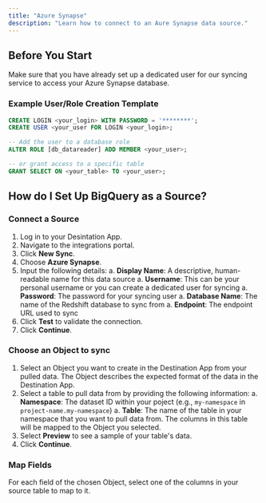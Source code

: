 ```yaml
---
title: "Azure Synapse"
description: "Learn how to connect to an Aure Synapse data source."
---
```


## Before You Start 

Make sure that you have already set up a dedicated user for our syncing service to access your Azure Synapse database. 

### Example User/Role Creation Template

```sql 
CREATE LOGIN <your_login> WITH PASSWORD = '********';
CREATE USER <your_user FOR LOGIN <your_login>;  

-- Add the user to a database role
ALTER ROLE [db_datareader] ADD MEMBER <your_user>;

-- or grant access to a specific table
GRANT SELECT ON <your_table> TO <your_user>;  
```

## How do I Set Up BigQuery as a Source?

### Connect a Source

1. Log in to your Desintation App.
2. Navigate to the integrations portal.
3. Click **New Sync**.
4. Choose **Azure Synapse**.
5. Input the following details:
    a. **Display Name**: A descriptive, human-readable name for this data source
    a. **Username**: This can be your personal username or you can create a dedicated user for syncing
    a. **Password**: The password for your syncing user
    a. **Database Name**: The name of the Redshift database to sync from
    a. **Endpoint**: The endpoint URL used to sync
6. Click **Test** to validate the connection.
7. Click **Continue**.

### Choose an Object to sync

1. Select an Object you want to create in the Destination App from your pulled data. The Object describes the expected format of the data in the Destination App.
2. Select a table to pull data from by providing the following information:
    a. **Namespace**: The dataset ID within your poject (e.g., `my-namespace` in `project-name.my-namespace`)
    a. **Table**: The name of the table in your namespace that you want to pull data from. The columns in this table will be mapped to the Object you selected.
3. Select **Preview** to see a sample of your table's data.
4. Click **Continue**.

### Map Fields

For each field of the chosen Object, select one of the columns in your source table to map to it.